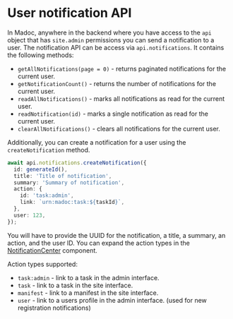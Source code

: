 # User notification API

In Madoc, anywhere in the backend where you have access to the `api` object that has `site.admin` permissions you can
send a notification to a user. The notification API can be access via `api.notifications`. It contains the following
methods:

- `getAllNotifications(page = 0)` - returns paginated notifications for the current user.
- `getNotificationCount()` - returns the number of notifications for the current user.
- `readAllNotifications()` - marks all notifications as read for the current user.
- `readNotification(id)` - marks a single notification as read for the current user.
- `clearAllNotifications()` - clears all notifications for the current user.

Additionally, you can create a notification for a user using the `createNotification` method.

```ts
await api.notifications.createNotification({
  id: generateId(),
  title: 'Title of notification',
  summary: 'Summary of notification',
  action: {
    id: 'task:admin',
    link: `urn:madoc:task:${taskId}`,
  },
  user: 123,
});
```

You will have to provide the UUID for the notification, a title, a summary, an action, and the user ID. You can
expand the action types in the [NotificationCenter](https://github.com/digirati-co-uk/madoc-platform/blob/96966fd64a037d8a4e5d877bee794cf2cce67f50/services/madoc-ts/src/frontend/shared/components/NotificationCenter.tsx#L179) component.

Action types supported:

- `task:admin` - link to a task in the admin interface.
- `task` - link to a task in the site interface.
- `manifest` - link to a manifest in the site interface.
- `user` - link to a users profile in the admin interface. (used for new registration notifications)

